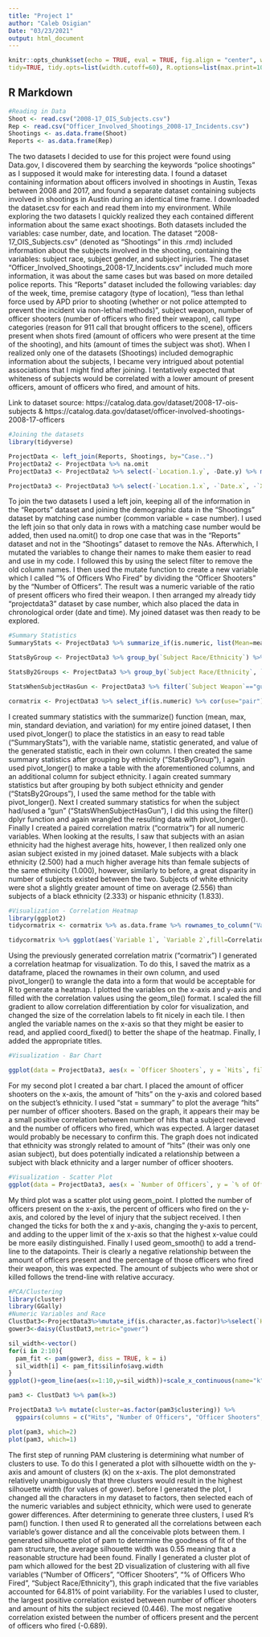 ```yaml
---
title: "Project 1"
author: "Caleb Osigian"
Date: "03/23/2021"
output: html_document
---
```


```r
knitr::opts_chunk$set(echo = TRUE, eval = TRUE, fig.align = "center", warning = F, message = F,
tidy=TRUE, tidy.opts=list(width.cutoff=60), R.options=list(max.print=100))
```

## R Markdown

```r
#Reading in Data
Shoot <- read.csv("2008-17_OIS_Subjects.csv")
Rep <- read.csv("Officer_Involved_Shootings_2008-17_Incidents.csv")
Shootings <- as.data.frame(Shoot)
Reports <- as.data.frame(Rep)
```


  The two datasets I decided to use for this project were found using Data.gov, I discovered them by searching the keywords "police shootings" as I supposed it would make for interesting data. I found a dataset containing information about officers involved in shootings in Austin, Texas between 2008 and 2017, and found a separate dataset containing subjects involved in shootings in Austin during an identical time frame. I downloaded the dataset.csv for each and read them into my environment. While exploring the two datasets I quickly realized they each contained different information about the same exact shootings. Both datasets included the variables: case number, date, and location. The dataset "2008-17_OIS_Subjects.csv" (denoted as "Shootings" in this .rmd) included information about the subjects involved in the shooting, containing the variables: subject race, subject gender, and subject injuries. The dataset "Officer_Involved_Shootings_2008-17_Incidents.csv" included much more information, it was about the same cases but was based on more detailed police reports. This "Reports" dataset included the following variables: day of the week, time, premise catagory (type of location), "less than lethal force used by APD prior to shooting (whether or not police attempted to prevent the incident via non-lethal methods)", subject weapon, number of officer shooters (number of officers who fired their weapon), call type categories (reason for 911 call that brought officers to the scene), officers present when shots fired (amount of officers who were present at the time of the shooting), and hits (amount of times the subject was shot). When I realized only one of the datasets (Shootings) included demographic information about the subjects, I became very intrigued about potential associations that I might find after joining. I tentatively expected that whiteness of subjects would be correlated with a lower amount of present officers, amount of officers who fired, and amount of hits.   

Link to dataset source: https://catalog.data.gov/dataset/2008-17-ois-subjects & https://catalog.data.gov/dataset/officer-involved-shootings-2008-17-officers

```r
#Joining the datasets
library(tidyverse)

ProjectData <- left_join(Reports, Shootings, by="Case..")
ProjectData2 <- ProjectData %>% na.omit 
ProjectData3 <- ProjectData2 %>% select(-`Location.1.y`, -Date.y) %>% mutate('Location' = `Location.1.x`, `Date` = `Date.x`, `Hits` = `X..Hits`, `Number of Officers` = `X..Officers.Present.When.Shots.Fired`, `Case Number` = `Case..`, `Officer Shooters` = `Number.of.Officer.Shooters`) %>% mutate(`% of Officers Who Fired` = `Number.of.Officer.Shooters` / `Number of Officers`, `Day of Week` = `Day.of.Week`, `Premise Category` = `Premise.Category`, `Non-Lethal Prevention Attempt` = `Less.Lethal.Force.used.by.APD.prior.to.shooting.`, `Subject Weapon` = `Subject.Weapon`, `Call Type Category` = `Call.Type.Categories`, `Subject Race/Ethnicity` = `Subject.Race.Ethnicity`, `Subject Gender` = `Subject.Gender`, `Subject Injuries` = `Subject.Injuries`) 

ProjectData3 <- ProjectData3 %>% select(-`Location.1.x`, -`Date.x`, -`X..Hits`, -`X..Officers.Present.When.Shots.Fired`, -`Case..`, -`Number.of.Officer.Shooters`, -`Subject.Weapon`, -`Call.Type.Categories`, -`Subject.Race.Ethnicity`, -`Subject.Gender`, -`Subject.Injuries`, -`Subject.Weapon`, -`Less.Lethal.Force.used.by.APD.prior.to.shooting.`, -`Premise.Category`, -`Day.of.Week`) %>% arrange(`Case Number`)

```
  To join the two datasets I used a left join, keeping all of the information in the "Reports" dataset and joining the demographic data in the "Shootings" dataset by matching case number (common variable = case number). I used the left join so that only data in rows with a matching case number would be added, then used na.omit() to drop one case that was in the "Reports" dataset and not in the "Shootings" dataset to remove the NAs. Afterwhich, I mutated the variables to change their names to make them easier to read and use in my code. I followed this by using the select filter to remove the old column names. I then used the mutate function to create a new variable which I called "% of Officers Who Fired" by dividing the "Officer Shooters" by the "Number of Officers". The result was a numeric variable of the ratio of present officers who fired their weapon. I then arranged my already tidy "projectdata3" dataset by case number, which also placed the data in chronological order (date and time). My joined dataset was then ready to be explored.  


```r
#Summary Statistics
SummaryStats <- ProjectData3 %>% summarize_if(is.numeric, list(Mean=mean, Min=min, Max=max, Sd=sd, Var=var)) %>% pivot_longer(contains("_")) %>%  separate(name,into=c("Variable","Statistic"), sep = "_") %>% print

StatsByGroup <- ProjectData3 %>% group_by(`Subject Race/Ethnicity`) %>% summarize_if(is.numeric, list(Mean=mean, Min=min, Max=max, Sd=sd, Var=var)) %>% pivot_longer(contains("_")) %>% separate(name,into=c("Variable","Statistic"), sep = "_") %>% print

StatsBy2Groups <- ProjectData3 %>% group_by(`Subject Race/Ethnicity`, `Subject Gender`) %>% summarize_if(is.numeric, list(Mean=mean)) %>% pivot_longer(contains("_")) %>%  separate(name,into=c("Variable","Statistic"), sep = "_") %>% print

StatsWhenSubjectHasGun <- ProjectData3 %>% filter(`Subject Weapon`=="gun") %>% summarize_if(is.numeric, list(Mean=mean)) %>% pivot_longer(contains("_")) %>%  separate(name,into=c("Variable","Statistic"), sep = "_") %>% print

cormatrix <- ProjectData3 %>% select_if(is.numeric) %>% cor(use="pair")
```

  I created summary statistics with the summarize() function (mean, max, min, standard deviation, and variation) for my entire joined dataset, I then used pivot_longer() to place the statistics in an easy to read table ("SummaryStats"), with the variable name, statistic generated, and value of the generated statistic, each in their own column. I then created the same summary statistics after grouping by ethnicity ("StatsByGroup"), I again used pivot_longer() to make a table with the aforementioned columns, and an additional column for subject ethnicity. I again created summary statistics but after grouping by both subject ethnicity and gender ("StatsBy2Groups"), I used the same method for the table with pivot_longer(). Next I created summary statistics for when the subject had/used a "gun" ("StatsWhenSubjectHasGun"), I did this using the filter() dplyr function and again wrangled the resulting data with pivot_longer(). Finally I created a paired correlation matrix ("cormatrix") for all numeric variables.
  When looking at the results, I saw that subjects with an asian ethnicity had the highest average hits, however, I then realized only one asian subject existed in my joined dataset. Male subjects with a black ethnicity (2.500) had a much higher average hits than female subjects of the same ethnicity (1.000), however, similarly to before, a great disparity in number of subjects existed between the two. Subjects of white ethnicity were shot a slightly greater amount of time on average (2.556) than subjects of a black ethnicity (2.333) or hispanic ethnicity (1.833).

```r
#Visualization - Correlation Heatmap
library(ggplot2)
tidycormatrix <- cormatrix %>% as.data.frame %>% rownames_to_column("Variable 1") %>%  pivot_longer(-1,names_to="Variable 2",values_to="Correlation")

tidycormatrix %>% ggplot(aes(`Variable 1`, `Variable 2`,fill=Correlation)) + geom_tile() + scale_fill_gradient2(low="red",mid="white",high="blue") + geom_text(aes(label=round(Correlation,2)),color = "black", size = 3) + theme(axis.text.x = element_text(angle = 30, hjust=1)) + coord_fixed() + ggtitle("Correlations For Each Numeric Variable")+xlab("Numeric Variable")+ylab("Numeric Variable")

```

  Using the previously generated correlation matrix ("cormatrix") I generated a correlation heatmap for visualization. To do this, I saved the matrix as a dataframe, placed the rownames in their own column, and used pivot_longer() to wrangle the data into a form that would be acceptable for R to generate a heatmap. I plotted the variables on the x-axis and y-axis and filled with the correlation values using the geom_tile() format. I scaled the fill gradient to allow correlation differentiation by color for visualization, and changed the size of the correlation labels to fit nicely in each tile. I then angled the variable names on the x-axis so that they might be easier to read, and applied coord_fixed() to better the shape of the heatmap. Finally, I added the appropriate titles.

```r
#Visualization - Bar Chart

ggplot(data = ProjectData3, aes(x = `Officer Shooters`, y = `Hits`, fill = `Subject Race/Ethnicity`)) + geom_bar(position="stack", stat = "summary", fun=mean) + scale_fill_brewer(palette = "Blues") + ggtitle("Bullet Wounds by Number of Officers and Subject Race")+xlab("Number of Officer Shooters")+ylab("Bullet Wounds") + theme_dark() 
```

  For my second plot I created a bar chart. I placed the amount of officer shooters on the x-axis, the amount of "hits" on the y-axis and colored based on the subject's ethnicity. I used "stat = summary" to plot the average "hits" per number of officer shooters. Based on the graph, it appears their may be a small positive correlation between number of hits that a subject recieved and the number of officers who fired, which was expected. A larger dataset would probably be necessary to confirm this. The graph does not indicated that ethnicity was strongly related to amount of "hits" (their was only one asian subject), but does potentially indicated a relationship between a subject with black ethnicity and a larger number of officer shooters. 

```r
#Visualization - Scatter Plot
ggplot(data = ProjectData3, aes(x = `Number of Officers`, y = `% of Officers Who Fired`)) + geom_point(aes(color = `Subject Injuries`)) + geom_smooth() + scale_y_continuous(labels=scales::percent, lim=c(0,1)) + scale_x_continuous(lim=c(0,31)) + ggtitle("Percent of Officers That Fired Compared to Number of Officers Present")+xlab("Number of Officers Present")+ylab("Percent of Officers That Fired") + theme_classic()
```

  My third plot was a scatter plot using geom_point. I plotted the number of officers present on the x-axis, the percent of officers who fired on the y-axis, and colored by the level of injury that the subject received. I then changed the ticks for both the x and y-axis, changing the y-axis to percent, and adding to the upper limit of the x-axis so that the highest x-value could be more easily distinguished. Finally I used geom_smooth() to add a trend-line to the datapoints. Their is clearly a negative relationship between the amount of officers present and the percentage of those officers who fired their weapon, this was expected. The amount of subjects who were shot or killed follows the trend-line with relative accuracy. 

```r
#PCA/Clustering
library(cluster)
library(GGally)
#Numeric Variables and Race
ClustDat3<-ProjectData3%>%mutate_if(is.character,as.factor)%>%select(`Hits`, `Number of Officers`, `Officer Shooters`, `% of Officers Who Fired`, `Subject Race/Ethnicity`)
gower3<-daisy(ClustDat3,metric="gower")

sil_width<-vector()
for(i in 2:10){
  pam_fit <- pam(gower3, diss = TRUE, k = i)
  sil_width[i] <- pam_fit$silinfo$avg.width
}
ggplot()+geom_line(aes(x=1:10,y=sil_width))+scale_x_continuous(name="k",breaks=1:10)

pam3 <- ClustDat3 %>% pam(k=3) 

ProjectData3 %>% mutate(cluster=as.factor(pam3$clustering)) %>% 
  ggpairs(columns = c("Hits", "Number of Officers", "Officer Shooters", "% of Officers Who Fired", "Subject Race/Ethnicity"), aes(color=cluster))

plot(pam3, which=2)
plot(pam3, which=1)
```

  The first step of running PAM clustering is determining what number of clusters to use. To do this I generated a plot with silhouette width on the y-axis and amount of clusters (k) on the x-axis. The plot demonstrated relatively unambiguously that three clusters would result in the highest silhouette width (for values of gower). before I generated the plot, I changed all the characters in my dataset to factors, then selected each of the numeric variables and subject ethnicity, which were used to generate gower differences. After determining to generate three clusters, I used R's pam() function. I then used R to generated all the correlations between each variable's gower distance and all the conceivable plots between them. I generated silhouette plot of pam to determine the goodness of fit of the pam structure, the average silhouette width was 0.55 meaning that a reasonable structure had been found. Finally I generated a cluster plot of pam which allowed for the best 2D visualization of clustering with all five variables ("Number of Officers", "Officer Shooters", "% of Officers Who Fired", "Subject Race/Ethnicity"), this graph indicated that the five variables accounted for 64.81% of point variability. For the variables I used to cluster, the largest positive correlation existed between number of officer shooters and amount of hits the subject recieved (0.446). The most negative correlation existed between the number of officers present and the percent of officers who fired (-0.689). 